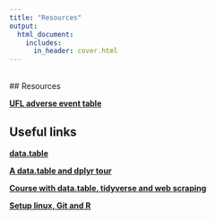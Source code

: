 ```yaml
---
title: "Resources"
output:
  html_document:
    includes:
      in_header: cover.html
---
```


<br>
## Resources

[**UFL adverse event table**](bivirkning.html)



## Useful links

[**data.table**](https://rdatatable.gitlab.io/data.table/)

[**A data.table and dplyr tour**](https://atrebas.github.io/post/2019-03-03-datatable-dplyr/)

[**Course with data.table, tidyverse and web scraping**](https://github.com/uo-ec510-2020-spring/lectures)

[**Setup linux, Git and R**](https://github.com/grantmcdermott/arch-tips)

<br><br><br><br><br>






